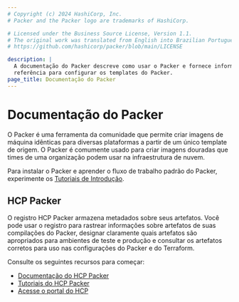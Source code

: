 ```yaml
---
# Copyright (c) 2024 HashiCorp, Inc.
# Packer and the Packer logo are trademarks of HashiCorp.

# Licensed under the Business Source License, Version 1.1.
# The original work was translated from English into Brazilian Portuguese.
# https://github.com/hashicorp/packer/blob/main/LICENSE

description: |
  A documentação do Packer descreve como usar o Packer e fornece informações de
  referência para configurar os templates do Packer.
page_title: Documentação do Packer
---
```


# Documentação do Packer

O Packer é uma ferramenta da comunidade que permite criar imagens de máquina
idênticas para diversas plataformas a partir de um único template de origem.
O Packer é comumente usado para criar imagens douradas que times de uma
organização podem usar na infraestrutura de nuvem.

Para instalar o Packer e aprender o fluxo de trabalho padrão do Packer,
experimente os [Tutoriais de Introdução](/packer/tutorials).

## HCP Packer

O registro HCP Packer armazena metadados sobre seus artefatos.
Você pode usar o registro para rastrear informações sobre artefatos de suas
compilações do Packer, designar claramente quais artefatos são apropriados para
ambientes de teste e produção e consultar os artefatos corretos para uso nas
configurações do Packer e do Terraform.

Consulte os seguintes recursos para começar:

- [Documentação do HCP Packer](/hcp/docs/packer)
- [Tutoriais do HCP Packer](/packer/tutorials/hcp-get-started)
- [Acesse o portal do HCP](https://portal.cloud.hashicorp.com)
